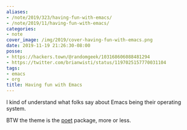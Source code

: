 ```yaml
---
aliases:
- /note/2019/323/having-fun-with-emacs/
- /note/2019/11/having-fun-with-emacs/
categories:
- note
cover_image: /img/2019/cover-having-fun-with-emacs.png
date: 2019-11-19 21:26:30-08:00
posse:
- https://hackers.town/@randomgeek/103168606088481294
- https://twitter.com/brianwisti/status/1197025157770031104
tags:
- emacs
- org
title: Having fun with Emacs
---
```


I kind of understand what folks say about Emacs being their operating system.

BTW the theme is the [poet](https://github.com/kunalb/poet) package, more or less.
